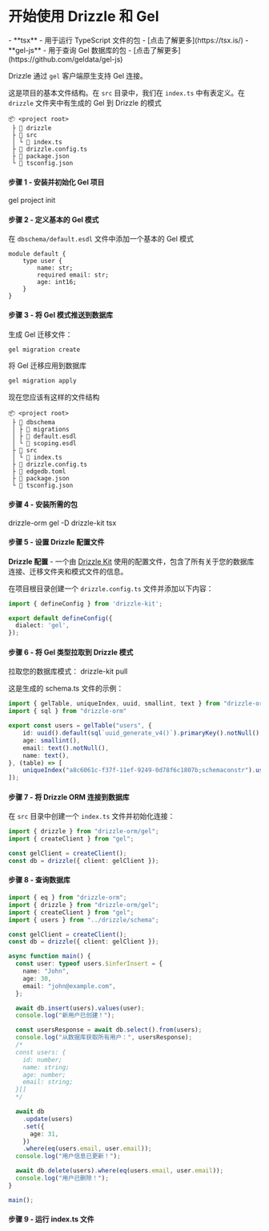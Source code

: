 
<Breadcrumbs/>

# 开始使用 Drizzle 和 Gel

<Prerequisites>
  - **tsx** - 用于运行 TypeScript 文件的包 - [点击了解更多](https://tsx.is/)
  - **gel-js** - 用于查询 Gel 数据库的包 - [点击了解更多](https://github.com/geldata/gel-js)
</Prerequisites>

Drizzle 通过 `gel` 客户端原生支持 Gel 连接。

这是项目的基本文件结构。在 `src` 目录中，我们在 `index.ts` 中有表定义。在 `drizzle` 文件夹中有生成的 Gel 到 Drizzle 的模式

```plaintext
📦 <project root>
 ├ 📂 drizzle
 ├ 📂 src
 │ └ 📜 index.ts
 ├ 📜 drizzle.config.ts
 ├ 📜 package.json
 └ 📜 tsconfig.json
```

#### 步骤 1 - 安装并初始化 **Gel** 项目

<Npx>
gel project init
</Npx>

#### 步骤 2 - 定义基本的 Gel 模式

在 `dbschema/default.esdl` 文件中添加一个基本的 Gel 模式

```esdl
module default {
    type user {
        name: str;
        required email: str;
        age: int16;
    }
}
```

#### 步骤 3 - 将 Gel 模式推送到数据库

生成 Gel 迁移文件：
```bash
gel migration create
```

将 Gel 迁移应用到数据库
```bash
gel migration apply
```

<Callout>
现在您应该有这样的文件结构

```plaintext
📦 <project root>
 ├ 📂 dbschema
 │ ├ 📂 migrations
 │ ├ 📜 default.esdl
 │ └ 📜 scoping.esdl
 ├ 📂 src
 │ └ 📜 index.ts
 ├ 📜 drizzle.config.ts
 ├ 📜 edgedb.toml
 ├ 📜 package.json
 └ 📜 tsconfig.json
```
</Callout>

#### 步骤 4 - 安装所需的包
<Npm>
  drizzle-orm gel
  -D drizzle-kit tsx
</Npm>

#### 步骤 5 - 设置 Drizzle 配置文件

**Drizzle 配置** - 一个由 [Drizzle Kit](/docs/kit-overview) 使用的配置文件，包含了所有关于您的数据库连接、迁移文件夹和模式文件的信息。

在项目根目录创建一个 `drizzle.config.ts` 文件并添加以下内容：

```typescript copy filename="drizzle.config.ts"
import { defineConfig } from 'drizzle-kit';

export default defineConfig({
  dialect: 'gel',
});
```

#### 步骤 6 - 将 Gel 类型拉取到 Drizzle 模式

拉取您的数据库模式：
<Npx>
drizzle-kit pull
</Npx>

这是生成的 schema.ts 文件的示例：

```typescript filename="drizzle/schema.ts"
import { gelTable, uniqueIndex, uuid, smallint, text } from "drizzle-orm/gel-core"
import { sql } from "drizzle-orm"

export const users = gelTable("users", {
	id: uuid().default(sql`uuid_generate_v4()`).primaryKey().notNull(),
	age: smallint(),
	email: text().notNull(),
	name: text(),
}, (table) => [
	uniqueIndex("a8c6061c-f37f-11ef-9249-0d78f6c1807b;schemaconstr").using("btree", table.id.asc().nullsLast().op("uuid_ops")),
]);
```

#### 步骤 7 - 将 Drizzle ORM 连接到数据库

在 `src` 目录中创建一个 `index.ts` 文件并初始化连接：

```typescript copy filename="src/index.ts"
import { drizzle } from "drizzle-orm/gel";
import { createClient } from "gel";

const gelClient = createClient();
const db = drizzle({ client: gelClient });
```

#### 步骤 8 - 查询数据库

```typescript copy filename="src/index.ts"
import { eq } from "drizzle-orm";
import { drizzle } from "drizzle-orm/gel";
import { createClient } from "gel";
import { users } from "../drizzle/schema";

const gelClient = createClient();
const db = drizzle({ client: gelClient });

async function main() {
  const user: typeof users.$inferInsert = {
    name: "John",
    age: 30,
    email: "john@example.com",
  };

  await db.insert(users).values(user);
  console.log("新用户已创建！");

  const usersResponse = await db.select().from(users);
  console.log("从数据库获取所有用户：", usersResponse);
  /*
  const users: {
    id: number;
    name: string;
    age: number;
    email: string;
  }[]
  */

  await db
    .update(users)
    .set({
      age: 31,
    })
    .where(eq(users.email, user.email));
  console.log("用户信息已更新！");

  await db.delete(users).where(eq(users.email, user.email));
  console.log("用户已删除！");
}

main();
```

#### 步骤 9 - 运行 index.ts 文件

<RunFile/>
